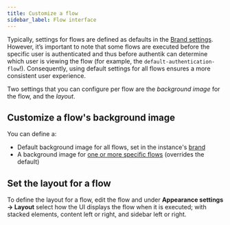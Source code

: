 ```yaml
---
title: Customize a flow
sidebar_label: Flow interface
---
```


Typically, settings for flows are defined as defaults in the [Brand settings](../../../sys-mgmt/brands.md). However, it’s important to note that some flows are executed before the specific user is authenticated and thus before authentik can determine which user is viewing the flow (for example, the `default-authentication-flow`!). Consequently, using default settings for all flows ensures a more consistent user experience.

Two settings that you can configure per flow are the _background image_ for the flow, and the _layout_.

## Customize a flow's background image

You can define a:

- Default background image for all flows, set in the instance's [brand](../../../sys-mgmt/brands.md)
- A background image for [one or more specific flows](../../../add-secure-apps/flows-stages/flow/index.md#flow-configuration-options) (overrides the default)

## Set the layout for a flow

To define the layout for a flow, edit the flow and under **Appearance settings -> Layout** select how the UI displays the flow when it is executed; with stacked elements, content left or right, and sidebar left or right.
